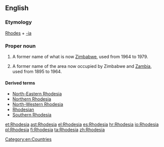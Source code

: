 ==English==
{{wikipedia|Rhodesia (disambiguation)|Rhodesia}}

===Etymology===
[[w:Cecil Rhodes|Rhodes]] + [[-ia]]

===Proper noun===
{{en-proper noun}}

# {{historical}} A former name of what is now [[Zimbabwe]], used from 1964 to 1979.
# {{historical}} A former name of the area now occupied by Zimbabwe and [[Zambia]], used from 1895 to 1964.

====Derived terms====
*[[North-Eastern Rhodesia]]
*[[Northern Rhodesia]]
*[[North-Western Rhodesia]]
*[[Rhodesian]]
*[[Southern Rhodesia]]

[[Category:en:Countries]]

[[et:Rhodesia]]
[[ast:Rhodesia]]
[[el:Rhodesia]]
[[es:Rhodesia]]
[[hr:Rhodesia]]
[[io:Rhodesia]]
[[pl:Rhodesia]]
[[fi:Rhodesia]]
[[ta:Rhodesia]]
[[zh:Rhodesia]]